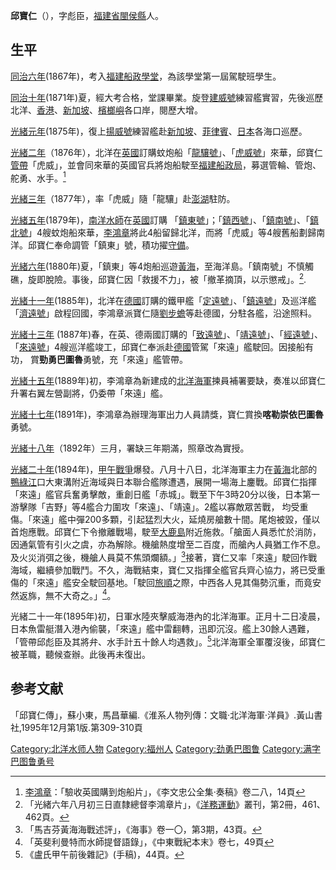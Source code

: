 '''邱寶仁'''（{{bd|？年||？年||catIdx=Q}}），字彪臣，[[福建省|福建省]][[閩侯縣|閩侯縣]]人。

==生平==
[[同治六年|同治六年]](1867年)，考入[[福建船政學堂|福建船政學堂]]，為該學堂第一屆駕駛班學生。

[[同治十年|同治十年]](1871年)夏，經大考合格，堂課畢業。旋登[[建威號|建威號]]練習艦實習，先後巡歷北洋、[[香港|香港]]、[[新加坡|新加坡]]、[[檳榔嶼|檳榔嶼]]各口岸，閱歷大增。

[[光緒元年|光緒元年]](1875年)，復上[[揚威號|揚威號]]練習艦赴[[新加坡|新加坡]]、[[菲律賓|菲律賓]]、[[日本|日本]]各海口巡歷。

[[光緒二年|光緒二年]]（1876年），北洋在[[英國|英國]]訂購蚊炮船「[[龍驤號|龍驤號]]」、「[[虎威號|虎威號]]」來華，邱寶仁[[管帶|管帶]]「虎威」，並會同來華的英國官兵將炮船駛至[[福建船政局|福建船政局]]，募選管輪、管炮、舵勇、水手。<ref>[[李鴻章|李鴻章]]：「驗收英國購到炮船片」，《李文忠公全集·奏稿》卷二八，14頁</ref>

[[光緒三年|光緒三年]]（1877年），率「虎威」隨「龍驤」赴[[澎湖|澎湖]]駐防。

[[光緒五年|光緒五年]](1879年)，[[南洋水師|南洋水師]]在[[英國|英國]]訂購 「[[鎮東號|鎮東號]]」；「[[鎮西號|鎮西號]]」、「[[鎮南號|鎮南號]]」、「[[鎮北號|鎮北號]]」4艘蚊炮船來華，[[李鴻章|李鴻章]]將此4船留歸北洋，而將「虎威」等4艘舊船劃歸南洋。邱寶仁奉命調管「鎮東」號，積功擢[[守備|守備]]。

[[光緒六年|光緒六年]](1880年)夏，「鎮東」等4炮船巡遊[[黃海|黃海]]，至海洋島。「鎮南號」不慎觸礁，旋即脫險。事後，邱寶仁因「救援不力」，被「撤革摘頂，以示懲戒」。<ref>「光緒六年八月初三日直隸總督李鴻章片」，《[[洋務運動|洋務運動]]》叢刊，第2冊，461、462頁。</ref>.

[[光緒十一年|光緒十一年]](1885年)，北洋在[[德國|德國]]訂購的鐵甲艦「[[定遠號|定遠號]]」、「[[鎮遠號|鎮遠號]]」及巡洋艦「[[濟遠號|濟遠號]]」啟程回國，李鴻章派寶仁隨[[劉步蟾|劉步蟾]]等赴德國，分駐各艦，沿途照料。

[[光緒十三年|光緒十三年]] (1887年)春，在英、德兩國訂購的「[[致遠號|致遠號]]」、「[[靖遠號|靖遠號]]」、「[[經遠號|經遠號]]」、「[[來遠號|來遠號]]」4艘巡洋艦竣工，邱寶仁奉派赴[[德國|德國]]管駕「來遠」艦駛回。因接船有功， 賞'''勁勇巴圖魯'''勇號，充「來遠」艦管帶。

[[光緒十五年|光緒十五年]](1889年)初，李鴻章為新建成的[[北洋海軍|北洋海軍]]揀員補署要缺，奏准以邱寶仁升署右翼左營副將，仍委帶「來遠」艦。

[[光緒十七年|光緒十七年]](1891年)，李鴻章為辦理海軍出力人員請獎，寶仁賞換'''喀勒崇依巴圖魯'''勇號。

[[光緒十八年|光緒十八年]]（1892年）三月，署缺三年期滿，照章改為實授。

[[光緒二十年|光緒二十年]](1894年)，[[甲午戰爭|甲午戰爭]]爆發。八月十八日，北洋海軍主力在[[黃海|黃海]]北部的[[鴨綠江|鴨綠江]]口大東溝附近海域與日本聯合艦隊遭遇，展開一場海上鏖戰。邱寶仁指揮「來遠」艦官兵奮勇擊敵，重創日艦「赤城」。戰至下午3時20分以後，日本第一游擊隊「吉野」等4艦合力圍攻「來遠」、「靖遠」。2艦以寡敵眾苦戰， 均受重傷。「來遠」艦中彈200多顆，引起猛烈大火，延燒房艙數十間。尾炮被毀，僅以首炮應戰。邱寶仁下令撤離戰場，駛至[[大鹿島|大鹿島]]附近施救。「艙面人員悉忙於消防，因通氣管有引火之虞，亦為解除。機艙熱度增至二百度，而艙內人員猶工作不息。及火災消弭之後，機艙人員莫不焦頭爛額。」<ref>「馬吉芬黃海海戰述評」，《海事》卷一〇，第3期，43頁。</ref>接著，寶仁又率「來遠」駛回作戰海域，繼續參加戰鬥。不久，海戰結束，寶仁又指揮全艦官兵齊心協力，將已受重傷的「來遠」艦安全駛回基地。「駛回[[旅順|旅順]]之際，中西各人見其傷勢沉重，而竟安然返旆，無不大奇之。」<ref>「英斐利曼特而水師提督語錄」，《中東戰紀本末》卷七，49頁</ref>。

光緒二十一年(1895年)初，日軍水陸夾擊威海港內的北洋海軍。正月十二日凌晨，日本魚雷艇潛入港內偷襲，「來遠」艦中雷翻轉，迅即沉沒。艦上30餘人遇難，「管帶邱彪臣及其將弁、水手計五十餘人均遇救」。<ref>《盧氏甲午前後雜記》(手稿)，44頁。</ref>北洋海軍全軍覆沒後，邱寶仁被革職，聽候查辦。此後再未復出。

==参考文献==
「邱寶仁傳」，蘇小東，馬昌華編.《淮系人物列傳：文職·北洋海軍·洋員》.黃山書社,1995年12月第1版.第309-310頁
<div class="references-small">
<references></references>
</div>

{{北洋水师}}
{{Authority control}}
{{DEFAULTSORT:Q}}
[[Category:北洋水师人物|Category:北洋水师人物]] 
[[Category:福州人|Category:福州人]]
[[Category:劲勇巴图鲁|Category:劲勇巴图鲁]]
[[Category:满字巴图鲁勇号|Category:满字巴图鲁勇号]]